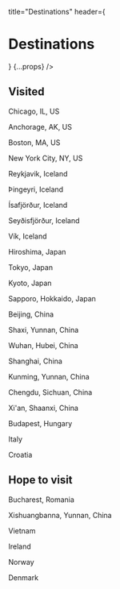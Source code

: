 
  title="Destinations"
  header={<h1>Destinations</h1>}
  {...props}
/>

## Visited
Chicago, IL, US

Anchorage, AK, US

Boston, MA, US

New York City, NY, US

Reykjavik, Iceland

Þingeyri, Iceland

Ísafjörður, Iceland

Seyðisfjörður, Iceland

Vík, Iceland

Hiroshima, Japan

Tokyo, Japan

Kyoto, Japan

Sapporo, Hokkaido, Japan

Beijing, China

Shaxi, Yunnan, China

Wuhan, Hubei, China

Shanghai, China

Kunming, Yunnan, China

Chengdu, Sichuan, China

Xi'an, Shaanxi, China

Budapest, Hungary

Italy

Croatia



## Hope to visit
Bucharest, Romania

Xishuangbanna, Yunnan, China

Vietnam

Ireland

Norway

Denmark
